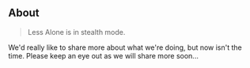 ## About

> Less Alone is in stealth mode.

We'd really like to share more about what we're doing, but now isn't the time. Please keep an eye out as we will share more soon...
